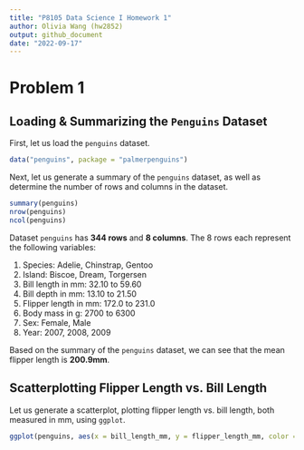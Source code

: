 ```yaml
---
title: "P8105 Data Science I Homework 1"
author: Olivia Wang (hw2852)
output: github_document
date: "2022-09-17"
---
```


# Problem 1

## Loading & Summarizing the `Penguins` Dataset
First, let us load the `penguins` dataset.

```r
data("penguins", package = "palmerpenguins")
```

Next, let us generate a summary of the `penguins` dataset, as well as determine the number of rows and columns in the dataset. 
```r
summary(penguins)
nrow(penguins)
ncol(penguins)
```
Dataset `penguins` has **344 rows** and **8 columns**. The 8 rows each represent the following variables:

1. Species: Adelie, Chinstrap, Gentoo
1. Island: Biscoe, Dream, Torgersen
1. Bill length in mm: 32.10 to 59.60
1. Bill depth in mm: 13.10 to 21.50
1. Flipper length in mm: 172.0 to 231.0
1. Body mass in g: 2700 to 6300
1. Sex: Female, Male
1. Year: 2007, 2008, 2009

Based on the summary of the `penguins` dataset, we can see that the mean flipper length is **200.9mm**.

## Scatterplotting Flipper Length vs. Bill Length

Let us generate a scatterplot, plotting flipper length vs. bill length, both measured in mm, using `ggplot`.
```r
ggplot(penguins, aes(x = bill_length_mm, y = flipper_length_mm, color = species)) + geom_point(na.rm = TRUE)
```


